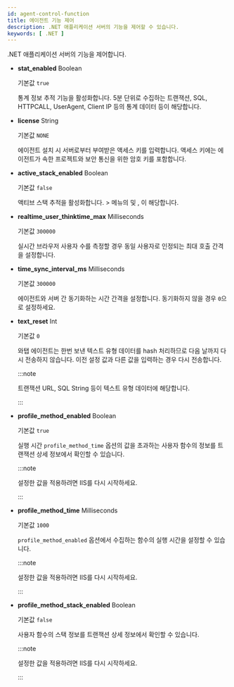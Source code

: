 ```yaml
---
id: agent-control-function
title: 에이전트 기능 제어
description: .NET 애플리케이션 서버의 기능을 제어할 수 있습니다.
keywords: [ .NET ]
---
```


.NET 애플리케이션 서버의 기능을 제어합니다.

* **stat_enabled** <span class='type'>Boolean</span>

  기본값 `true`

  통계 정보 추적 기능을 활성화합니다. 5분 단위로 수집하는 트랜잭션, SQL, HTTPCALL, UserAgent, Client IP 등의 통계 데이터 등이 해당합니다. 

* **license** <span class='type'>String</span>

  기본값 `NONE`

  에이전트 설치 시 서버로부터 부여받은 액세스 키를 입력합니다. 액세스 키에는 에이전트가 속한 프로젝트와 보안 통신을 위한 암호 키를 포함합니다.


* **active_stack_enabled** <span class='type'>Boolean</span>

  기본값 `false`

  액티브 스택 추적을 활성화합니다. <Cmdname sid="side_analysis" className="uitext" /> &gt; <Cmdname sid="side_stack" className="uitext" /> 메뉴의 <Cmdname sid="topstack" className="uitext" /> 및 <Cmdname sid="uniquestack" className="uitext" />, <Cmdname sid="activestack" className="uitext" />이 해당합니다.

* **realtime_user_thinktime_max** <span class='type'>Milliseconds</span>

  기본값 `300000`

  실시간 브라우저 사용자 수를 측정할 경우 동일 사용자로 인정되는 최대 호출 간격을 설정합니다.

* **time_sync_interval_ms** <span class='type'>Milliseconds</span>

  기본값 `300000`

  에이전트와 서버 간 동기화하는 시간 간격을 설정합니다. 동기화하지 않을 경우 `0`으로 설정하세요.

* **text_reset** <span class='type'>Int</span>
  
  기본값 `0`

  와탭 에이전트는 한번 보낸 텍스트 유형 데이터를 hash 처리하므로 다음 날까지 다시 전송하지 않습니다. 이전 설정 값과 다른 값을 입력하는 경우 다시 전송합니다.

  :::note
  
  트랜잭션 URL, SQL String 등이 텍스트 유형 데이터에 해당합니다.
  
  :::

* **profile_method_enabled** <span class='type'>Boolean</span>

  기본값 `true`

  실행 시간 `profile_method_time` 옵션의 값을 초과하는 사용자 함수의 정보를 트랜잭션 상세 정보에서 확인할 수 있습니다.

  :::note
  
  설정한 값을 적용하려면 IIS를 다시 시작하세요.
  
  :::

* **profile_method_time** <span class='type'>Milliseconds</span>

  기본값 `1000`
  
  `profile_method_enabled` 옵션에서 수집하는 함수의 실행 시간을 설정할 수 있습니다.

  :::note

  설정한 값을 적용하려면 IIS를 다시 시작하세요.

  :::

* **profile_method_stack_enabled** <span class='type'>Boolean</span>

  기본값 `false`

  사용자 함수의 스택 정보를 트랜잭션 상세 정보에서 확인할 수 있습니다.

  :::note

  설정한 값을 적용하려면 IIS를 다시 시작하세요.
  
  :::
